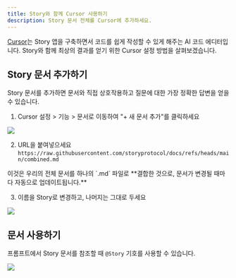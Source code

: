 ```yaml
---
title: Story와 함께 Cursor 사용하기
description: Story 문서 전체를 Cursor에 추가하세요.
---
```


[Cursor](https://www.cursor.com/)는 Story 앱을 구축하면서 코드를 쉽게 작성할 수 있게 해주는 AI 코드 에디터입니다. Story와 함께 최상의 결과를 얻기 위한 Cursor 설정 방법을 살펴보겠습니다.

## Story 문서 추가하기

Story 문서를 추가하면 문서와 직접 상호작용하고 질문에 대한 가장 정확한 답변을 얻을 수 있습니다.

1. Cursor 설정 > 기능 > 문서로 이동하여 "+ 새 문서 추가"를 클릭하세요

<Frame>
  <img src="/images/ai-agents/add-cursor.png" />
</Frame>

2. URL을 붙여넣으세요 `https://raw.githubusercontent.com/storyprotocol/docs/refs/heads/main/combined.md`

<Note>
  이것은 우리의 전체 문서를 하나의 `.md` 파일로 **결합한 것으로, 문서가 변경될 때마다 자동으로 업데이트됩니다.**
</Note>

3. 이름을 Story로 변경하고, 나머지는 그대로 두세요

<Frame>
  <img src="/images/ai-agents/add-cursor-2.png" />
</Frame>

## 문서 사용하기

프롬프트에서 Story 문서를 참조할 때 `@Story` 기호를 사용할 수 있습니다.

<Frame>
  <img src="/images/ai-agents/add-cursor-3.png" />
</Frame>
